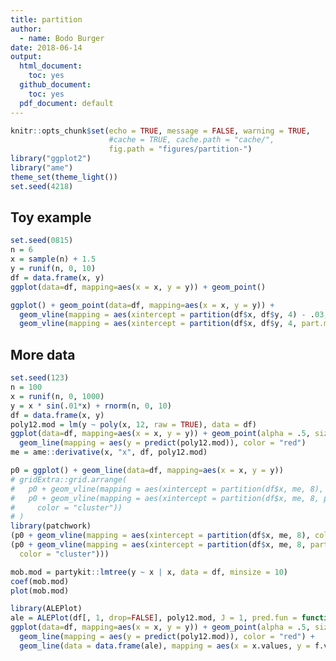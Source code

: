 ```yaml
---
title: partition
author: 
  - name: Bodo Burger
date: 2018-06-14
output:
  html_document: 
    toc: yes
  github_document:
    toc: yes
  pdf_document: default
---
```


```r
knitr::opts_chunk$set(echo = TRUE, message = FALSE, warning = TRUE,
                      #cache = TRUE, cache.path = "cache/",
                      fig.path = "figures/partition-")
library("ggplot2")
library("ame")
theme_set(theme_light())
set.seed(4218)
```

## Toy example

```r
set.seed(0815)
n = 6
x = sample(n) + 1.5
y = runif(n, 0, 10)
df = data.frame(x, y)
ggplot(data=df, mapping=aes(x = x, y = y)) + geom_point()
```

```r
ggplot() + geom_point(data=df, mapping=aes(x = x, y = y)) +
  geom_vline(mapping = aes(xintercept = partition(df$x, df$y, 4) - .03, color = "rpart")) +
  geom_vline(mapping = aes(xintercept = partition(df$x, df$y, 4, part.method = "cluster") + .03, color = "cluster"))
```

## More data

```r
set.seed(123)
n = 100
x = runif(n, 0, 1000)
y = x * sin(.01*x) + rnorm(n, 0, 10)
df = data.frame(x, y)
poly12.mod = lm(y ~ poly(x, 12, raw = TRUE), data = df)
ggplot(data=df, mapping=aes(x = x, y = y)) + geom_point(alpha = .5, size = 3) +
  geom_line(mapping = aes(y = predict(poly12.mod)), color = "red")
me = ame::derivative(x, "x", df, poly12.mod)
```

```r
p0 = ggplot() + geom_line(data=df, mapping=aes(x = x, y = y))
# gridExtra::grid.arrange(
#   p0 + geom_vline(mapping = aes(xintercept = partition(df$x, me, 8), color = "rpart")),
#   p0 + geom_vline(mapping = aes(xintercept = partition(df$x, me, 8, part.method = "cluster"), 
#     color = "cluster"))
# )
library(patchwork)
(p0 + geom_vline(mapping = aes(xintercept = partition(df$x, me, 8), color = "rpart"))) /
(p0 + geom_vline(mapping = aes(xintercept = partition(df$x, me, 8, part.method = "cluster"),
  color = "cluster")))
```


```r
mob.mod = partykit::lmtree(y ~ x | x, data = df, minsize = 10)
coef(mob.mod)
plot(mob.mod)
```


```r
library(ALEPlot)
ale = ALEPlot(df[, 1, drop=FALSE], poly12.mod, J = 1, pred.fun = function(X.model, newdata) predict(X.model, newdata))
ggplot(data=df, mapping=aes(x = x, y = y)) + geom_point(alpha = .5, size = 3) +
  geom_line(mapping = aes(y = predict(poly12.mod)), color = "red") +
  geom_line(data = data.frame(ale), mapping = aes(x = x.values, y = f.values), col = "blue")

```






